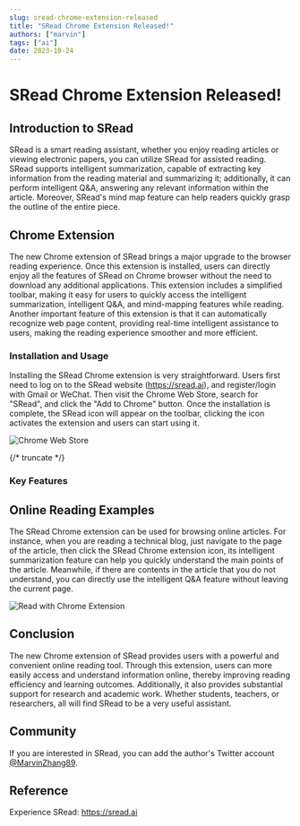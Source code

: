 ```yaml
---
slug: sread-chrome-extension-released
title: "SRead Chrome Extension Released!"
authors: ["marvin"]
tags: ["ai"]
date: 2023-10-24
---
```




# SRead Chrome Extension Released!

## Introduction to SRead

SRead is a smart reading assistant, whether you enjoy reading articles or viewing electronic papers, you can utilize SRead for assisted reading. SRead supports intelligent summarization, capable of extracting key information from the reading material and summarizing it; additionally, it can perform intelligent Q&A, answering any relevant information within the article. Moreover, SRead's mind map feature can help readers quickly grasp the outline of the entire piece.

## Chrome Extension

The new Chrome extension of SRead brings a major upgrade to the browser reading experience. Once this extension is installed, users can directly enjoy all the features of SRead on Chrome browser without the need to download any additional applications. This extension includes a simplified toolbar, making it easy for users to quickly access the intelligent summarization, intelligent Q&A, and mind-mapping features while reading. Another important feature of this extension is that it can automatically recognize web page content, providing real-time intelligent assistance to users, making the reading experience smoother and more efficient.

### Installation and Usage

Installing the SRead Chrome extension is very straightforward. Users first need to log on to the SRead website (https://sread.ai), and register/login with Gmail or WeChat. Then visit the Chrome Web Store, search for "SRead", and click the "Add to Chrome" button. Once the installation is complete, the SRead icon will appear on the toolbar, clicking the icon activates the extension and users can start using it.

![Chrome Web Store](https://codao.crawlab.cn/images/2023-10-24-082020.png)

{/* truncate */}

### Key Features

## Online Reading Examples

The SRead Chrome extension can be used for browsing online articles. For instance, when you are reading a technical blog, just navigate to the page of the article, then click the SRead Chrome extension icon, its intelligent summarization feature can help you quickly understand the main points of the article. Meanwhile, if there are contents in the article that you do not understand, you can directly use the intelligent Q&A feature without leaving the current page.

![Read with Chrome Extension](https://codao.crawlab.cn/images/2023-10-24-081719.png)

## Conclusion

The new Chrome extension of SRead provides users with a powerful and convenient online reading tool. Through this extension, users can more easily access and understand information online, thereby improving reading efficiency and learning outcomes. Additionally, it also provides substantial support for research and academic work. Whether students, teachers, or researchers, all will find SRead to be a very useful assistant.

## Community

If you are interested in SRead, you can add the author's Twitter account [@MarvinZhang89](https://twitter.com/@MarvinZhang89).

## Reference

Experience SRead: https://sread.ai
